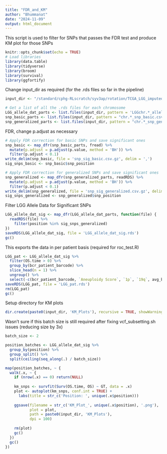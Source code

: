 ```yaml
---
title: "FDR_and_KM"
author: "Bhummanat"
date: "2024-11-09"
output: html_document
---
```


This script is used to filter for SNPs that passes the FDR test and produce KM plot for those SNPs

```r
knitr::opts_chunk$set(echo = TRUE)
# Load libraries
library(data.table)
library(tidyverse)
library(broom)
library(survival)
library(ggfortify)
```

Change input_dir as required (for the .rds files so far in the pipeline)
```r
input_dir <- "/standard/cphg-RLscratch/syv3ap/rotation/TCGA_LGG_imputed_germline/"

# Get a list of all the .rds files for each chromosome
LGG_allele_dat_parts <- list.files(input_dir, pattern = 'LGGchr.*_allele_dat.rds', full.names = TRUE, recursive = TRUE)
snp_basic_parts <- list.files(input_dir, pattern = "chr.*_snp_basic.csv.gz", full.names = TRUE, recursive = TRUE)
snp_generalized_parts <- list.files(input_dir, pattern = "chr.*_snp_generalized.rds", full.names = TRUE, recursive = TRUE)
```

FDR, change p.adjust as necessary
```r
# Apply FDR correction for basic SNPs and save significant ones
snp_basic <- map_dfr(snp_basic_parts, fread) %>%
  mutate(p.adjust = p.adjust(p.value, method = 'BH')) %>%
  filter(p.adjust < 0.1)
write_delim(snp_basic, file = 'snp_sig_basic.csv.gz', delim = ',')
sig_snps_basic <- snp_basic$snp_position

# Apply FDR correction for generalized SNPs and save significant ones
snp_generalized <- map_dfr(snp_generalized_parts, readRDS) %>%
  mutate(p.adjust = p.adjust(p.value, method = 'BH')) %>%
  filter(p.adjust < 0.1)
write_delim(snp_generalized, file = 'snp_sig_generalized.csv.gz', delim = ',')
sig_snps_generalized <- snp_generalized$snp_position
```

Filter LGG Allele Data for Significant SNPs
```r
LGG_allele_dat_sig <- map_dfr(LGG_allele_dat_parts, function(file) {
  readRDS(file) %>%
    filter(position %in% sig_snps_generalized)
})
saveRDS(LGG_allele_dat_sig, file = 'LGG_allele_dat_sig.rds')
gc()
```

This exports the data in per patient basis (required for roc_test.R)
```r
LGG_pat <- LGG_allele_dat_sig %>%
  filter(OS.time > 0) %>%
  group_by(bcr_patient_barcode) %>%
  slice_head(n = 1) %>%
  ungroup() %>%
  select(-c(bcr_patient_barcode, `Aneuploidy Score`, `1p`, `19q`, avg_beta_val, position, avg_expression, tert_shift_value))
saveRDS(LGG_pat, file = 'LGG_pat.rds')
rm(LGG_pat)
gc()
```

Setup directory for KM plots
```r
dir.create(paste0(input_dir, 'KM_Plots'), recursive = TRUE, showWarnings = FALSE)
```

Wasn't sure if this batch size is still required after fixing vcf_subsetting.sh issues (reducing size by 3x)
```r
batch_size <- 2  

position_batches <- LGG_allele_dat_sig %>%
  group_by(position) %>%
  group_split() %>%
  split(ceiling(seq_along(.) / batch_size))

map(position_batches, ~ {
  walk(.x, ~ {
    if (nrow(.x) == 0) return(NULL)
    
    km_snps <- survfit(Surv(OS.time, OS) ~ GT, data = .x)
    plot <- autoplot(km_snps, conf.int = TRUE) + 
      labs(title = str_c('Position: ', unique(.x$position)))
    
    ggsave(filename = str_c('KM_Plot_', unique(.x$position), '.png'), 
           plot = plot, 
           path = paste0(input_dir, 'KM_Plots'),
           dpi = 100)
    
    rm(plot)
    gc()
  })
  gc()
})
```





